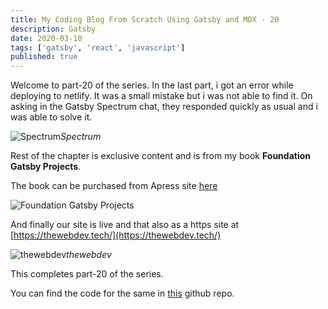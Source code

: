 ```yaml
---
title: My Coding Blog From Scratch Using Gatsby and MDX - 20
description: Gatsby
date: 2020-03-10
tags: ['gatsby', 'react', 'javascript']
published: true
---
```


Welcome to part-20 of the series. In the last part, i got an error while deploying to netlify. It was a small mistake but i was not able to find it. On asking in the Gatsby Spectrum chat, they responded quickly as usual and i was able to solve it.

![Spectrum](https://res.cloudinary.com/dxkxvfo2o/image/upload/v1589896645/20-dev/1_iibqzc.png)*Spectrum*

Rest of the chapter is exclusive content and is from my book **Foundation Gatsby Projects**.

The book can be purchased from Apress site <a href="https://www.apress.com/in/book/9781484265574" target="_blank" rel="noopener noreferrer">here</a>

![Foundation Gatsby Projects](https://res.cloudinary.com/dxkxvfo2o/image/upload/v1609570264/Foundation_Gatsby_zilffx.jpg)

And finally our site is live and that also as a https site at [https://thewebdev.tech/](https://thewebdev.tech/)

![thewebdev](https://res.cloudinary.com/dxkxvfo2o/image/upload/v1589896665/20-dev/17_zicoaw.png)*thewebdev*

This completes part-20 of the series.

You can find the code for the same in [this](https://github.com/nabendu82/thewebdev-public) github repo.

